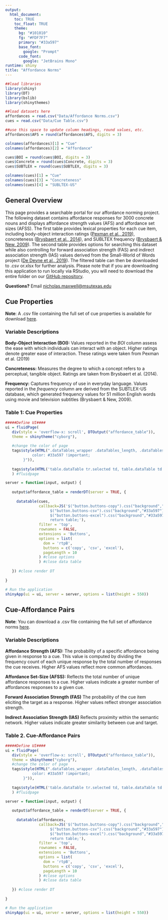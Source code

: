 ```yaml
---
output:
  html_document:
    toc: TRUE
    toc_float: TRUE
    theme:
      bg: "#101010"
      fg: "#FDF7F7"
      primary: "#33a597"
      base_font:
        google: "Prompt"
      code_font:
        google: "JetBrains Mono"
runtime: shiny
title: "Affordance Norms"
---
```

<p>

```r
##load libraries
library(shiny)
library(DT)
library(bslib)
library(shinythemes)

##load datasets here
affordances = read.csv("Data/Affordance Norms.csv")
cues = read.csv("Data/Cue Table.csv")

##use this space to update column headings, round values, etc.
affordances$AFS = round(affordances$AFS, digits = 3)

colnames(affordances)[1] = "Cue"
colnames(affordances)[2] = "Affordance"

cues$BOI = round(cues$BOI, digits = 3)
cues$Concrete = round(cues$Concrete, digits = 3)
cues$SUBTLEX = round(cues$SUBTLEX, digits = 3)

colnames(cues)[1] = "Cue"
colnames(cues)[3] = "Concreteness"
colnames(cues)[4] = "SUBLTEX-US"

```


## General Overview

This page provides a searchable portal for our affordance norming project. The following dataset contains affordance responses for 3000 concrete nouns and displays affordance strength values (AFS) and affordance set sizes (AFSS). The first table provides lexical properties for each cue item, including body-object interaction ratings ([Pexman et al., 2019](https://link.springer.com/article/10.3758/s13428-018-1171-z)), concreteness ([Brysbaert et al., 2014](https://link.springer.com/article/10.3758/s13428-013-0403-5)), and SUBLTEX frequency ([Brysbaert & New, 2009](https://link.springer.com/article/10.3758/BRM.41.4.977)). The second table provides options for searching this dataset while also controlling for forward association strength (FAS) and indirect association strength (IAS) values derived from the Small-World of Words project ([De Deyne et al., 2019](https://link.springer.com/article/10.3758/s13428-018-1115-7)). The filtered table can then be downloaded to .csv or.xlsx for further analysis. Please note that if you are downloading this application to run locally via RStudio, you will need to download the entire folder on our [GitHub repository](https://github.com/npm27/). 

**Questions?** Email <nicholas.maxwell@msutexas.edu>

## Cue Properties

**Note**: A .csv file containing the full set of cue properties is available for download [here](LINK).

### Variable Descriptions

**Body-Object Interaction (BOI):** Values reported in the *BOI* column assess the ease with which individuals can interact with an object. Higher ratings denote greater ease of interaction. These ratings were taken from Pexman et al. (2019)

**Concreteness:** Measures the degree to which a concept refers to a perceptual, tangible object. Ratings are taken from Brysbaert et al. (2014).

**Frequency:** Captures frequency of use in everyday language. Values reported in the *frequency* column are derived from the SUBTLEX-US database, which generated frequency values for 51 million English words using movie and television subtitles (Brysbaert & New, 2009).




### Table 1: Cue Properties

```r
#####Define UI####
ui = fluidPage(
   div(style = 'overflow-x: scroll', DTOutput("affordance_table")),
   theme = shinytheme("cyborg"),
   
   #change the color of page 
   tags$style(HTML(".dataTables_wrapper .dataTables_length, .dataTables_wrapper .dataTables_filter, .dataTables_wrapper    .dataTables_info, .dataTables_wrapper .dataTables_processing,.dataTables_wrapper .dataTables_paginate .paginate_button, .dataTables_wrapper .dataTables_paginate .paginate_button.disabled {
            color: #33a597 !important;
        }")),
   
   tags$style(HTML('table.dataTable tr.selected td, table.dataTable td.selected {background-color: #33a597 !important;}')),
   ) #fluidpage

server = function(input, output) {
   
   output$affordance_table = renderDT(server = TRUE, {
     
     datatable(cues,
               callback=JS('$("button.buttons-copy").css("background","#33a597"); 
                    $("button.buttons-csv").css("background","#33a597");
                    $("button.buttons-excel").css("background","#33a597");
                    return table;'),
               filter = 'top',
               rownames = FALSE,
               extensions = 'Buttons',
               options = list(
                 dom = 'rtpB',
                 buttons = c('copy', 'csv', 'excel'),
                 pageLength = 10
               ) #close options
               ) #close data table 
     
   }) #close render DT
      
}

# Run the application 
shinyApp(ui = ui, server = server, options = list(height = 550))
```



## Cue-Affordance Pairs

**Note**: You can download a .csv file containing the full set of affordance norms [here](LINK).

### Variable Descriptions
**Affordance Strength (AFS):** The probability of a specific affordance being given in response to a cue. This value is computed by dividing the frequency count of each unique response by the total number of responses the cue receives. Higher AFS values reflect more common affordances.

**Affordance Set-Size (AFSS):** Reflects the total number of unique affordance responses to a cue. Higher values indicate a greater number of affordances responses to a given cue.

**Forward Association Strength (FAS)** The probability of the cue item eliciting the target as a response. Higher values reflect stronger association strength.

**Indirect Association Strength (IAS)** Reflects proximity within the semantic network. Higher values indicate greater similarity between cue and target.




### Table 2. Cue-Affordance Pairs

```r
#####Define UI####
ui = fluidPage(
   div(style = 'overflow-x: scroll', DTOutput("affordance_table")),
   theme = shinytheme("cyborg"),
   #change the color of page 
   tags$style(HTML(".dataTables_wrapper .dataTables_length, .dataTables_wrapper .dataTables_filter, .dataTables_wrapper    .dataTables_info, .dataTables_wrapper .dataTables_processing,.dataTables_wrapper .dataTables_paginate .paginate_button, .dataTables_wrapper .dataTables_paginate .paginate_button.disabled {
            color: #33a597 !important;
        }")),
   
   tags$style(HTML('table.dataTable tr.selected td, table.dataTable td.selected {background-color: #33a597 !important;}')),
   ) #fluidpage

server = function(input, output) {
   
   output$affordance_table = renderDT(server = TRUE, {
     
     datatable(affordances, 
               callback=JS('$("button.buttons-copy").css("background","#33a597"); 
                    $("button.buttons-csv").css("background","#33a597");
                    $("button.buttons-excel").css("background","#33a597");
                    return table;'),
               filter = 'top',
               rownames = FALSE,
               extensions = 'Buttons',
               options = list(
                 dom = 'rtpB',
                 buttons = c('copy', 'csv', 'excel'),
                 pageLength = 10
               ) #close options
               ) #close data table 
     
   }) #close render DT
      
}

# Run the application 
shinyApp(ui = ui, server = server, options = list(height = 550))
```